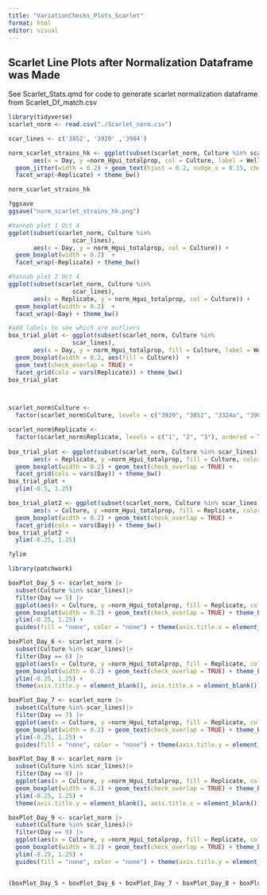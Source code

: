 ```yaml
---
title: "VariationChecks_Plots_Scarlet"
format: html
editor: visual
---
```


## Scarlet Line Plots after Normalization Dataframe was Made

See Scarlet_Stats.qmd for code to generate scarlet normalization dataframe from Scarlet_Df_match.csv

```r
library(tidyverse)
scarlet_norm <- read.csv("./Scarlet_norm.csv")

scar_lines <- c('3852', '3920' ,'3984')

norm_scarlet_strains_hk <- ggplot(subset(scarlet_norm, Culture %in% scar_lines), 
       aes(x = Day, y =norm_Hgui_totalprop, col = Culture, label = Well_Num)) +
  geom_jitter(width = 0.2) + geom_text(hjust = 0.2, nudge_x = 0.15, check_overlap = TRUE) + 
  facet_wrap(~Replicate) + theme_bw()

norm_scarlet_strains_hk

?ggsave
ggsave("norm_scarlet_strains_hk.png")

#hannah plot 1 Oct 4
ggplot(subset(scarlet_norm, Culture %in% 
                  scar_lines), 
       aes(x = Day, y = norm_Hgui_totalprop, col = Culture)) +
  geom_boxplot(width = 0.2)  + 
  facet_wrap(~Replicate) + theme_bw()

#hannah plot 2 Oct 4
ggplot(subset(scarlet_norm, Culture %in% 
                  scar_lines), 
       aes(x = Replicate, y = norm_Hgui_totalprop, col = Culture)) +
  geom_boxplot(width = 0.2)  + 
  facet_wrap(~Day) + theme_bw()

#add labels to see which are outliers
box_trial_plot <- ggplot(subset(scarlet_norm, Culture %in% 
                  scar_lines), 
       aes(x = Day, y = norm_Hgui_totalprop, fill = Culture, label = Well_Num)) +
  geom_boxplot(width = 0.2, aes(fill = Culture))  + 
  geom_text(check_overlap = TRUE) +
  facet_grid(cols = vars(Replicate)) + theme_bw()
box_trial_plot



scarlet_norm$Culture <- 
  factor(scarlet_norm$Culture, levels = c("3920", "3852", "3324a", "3984","3850"))

scarlet_norm$Replicate <- 
  factor(scarlet_norm$Replicate, levels = c("1", "2", "3"), ordered = TRUE)
                          
box_trial_plot <- ggplot(subset(scarlet_norm, Culture %in% scar_lines), 
       aes(x = Replicate, y =norm_Hgui_totalprop, fill = Culture, color = Culture, label = Well_Num)) +
  geom_boxplot(width = 0.2) + geom_text(check_overlap = TRUE) + 
  facet_grid(cols = vars(Day)) + theme_bw()
box_trial_plot +
  ylim(-0.5, 1.25)

box_trial_plot2 <- ggplot(subset(scarlet_norm, Culture %in% scar_lines), 
       aes(x = Culture, y =norm_Hgui_totalprop, fill = Replicate, color = Replicate, label = Well_Num)) +
  geom_boxplot(width = 0.2) + geom_text(check_overlap = TRUE) + 
  facet_grid(cols = vars(Day)) + theme_bw()
box_trial_plot2 +
  ylim(-0.25, 1.25)

?ylim
```

```r
library(patchwork)

boxPlot_Day_5 <- scarlet_norm |> 
  subset(Culture %in% scar_lines)|> 
  filter(Day == 5) |> 
  ggplot(aes(x = Culture, y =norm_Hgui_totalprop, fill = Replicate, color = Replicate, label = Well_Num)) +
  geom_boxplot(width = 0.2) + geom_text(check_overlap = TRUE) + theme_bw() +
  ylim(-0.25, 1.25) +
  guides(fill = "none", color = "none") + theme(axis.title.x = element_blank()) + theme(axis.title.y = element_blank())

boxPlot_Day_6 <- scarlet_norm |> 
  subset(Culture %in% scar_lines)|> 
  filter(Day == 6) |> 
  ggplot(aes(x = Culture, y =norm_Hgui_totalprop, fill = Replicate, color = Replicate, label = Well_Num)) +
  geom_boxplot(width = 0.2) + geom_text(check_overlap = TRUE) + theme_bw() +
  ylim(-0.25, 1.25) +
  theme(axis.title.y = element_blank(), axis.title.x = element_blank())

boxPlot_Day_7 <- scarlet_norm |> 
  subset(Culture %in% scar_lines)|> 
  filter(Day == 7) |> 
  ggplot(aes(x = Culture, y =norm_Hgui_totalprop, fill = Replicate, color = Replicate, label = Well_Num)) +
  geom_boxplot(width = 0.2) + geom_text(check_overlap = TRUE) + theme_bw() +
  ylim(-0.25, 1.25) +
  guides(fill = "none", color = "none") + theme(axis.title.y = element_blank(), axis.title.x = element_blank())

boxPlot_Day_8 <- scarlet_norm |> 
  subset(Culture %in% scar_lines)|> 
  filter(Day == 8) |> 
  ggplot(aes(x = Culture, y =norm_Hgui_totalprop, fill = Replicate, color = Replicate, label = Well_Num)) +
  geom_boxplot(width = 0.2) + geom_text(check_overlap = TRUE) + theme_bw() +
  ylim(-0.25, 1.25) +
  theme(axis.title.y = element_blank(), axis.title.x = element_blank())

boxPlot_Day_9 <- scarlet_norm |> 
  subset(Culture %in% scar_lines)|> 
  filter(Day == 9) |> 
  ggplot(aes(x = Culture, y =norm_Hgui_totalprop, fill = Replicate, color = Replicate, label = Well_Num)) +
  geom_boxplot(width = 0.2) + geom_text(check_overlap = TRUE) + theme_bw() +
  ylim(-0.25, 1.25) +
  guides(fill = "none", color = "none") + theme(axis.title.y = element_blank(), axis.title.x = element_blank())


(boxPlot_Day_5 + boxPlot_Day_6 + boxPlot_Day_7 + boxPlot_Day_8 + boxPlot_Day_9 + plot_layout(ncol = 2) + guide_area() + plot_layout(guides = 'collect') + plot_annotation(title = 'Normalized box plots'))
```
